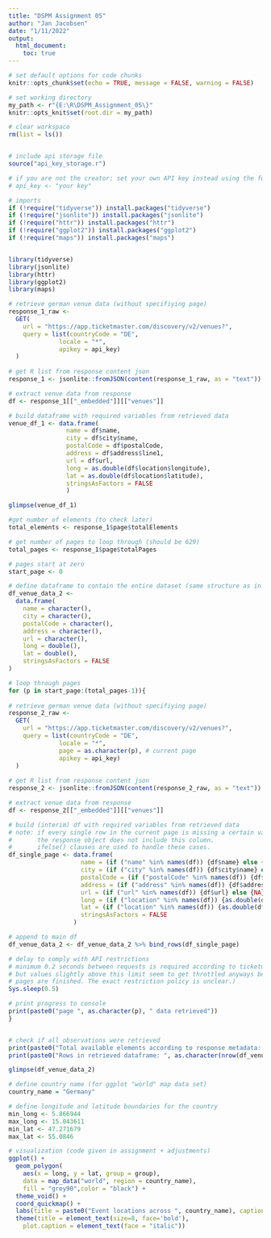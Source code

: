 ```yaml
---
title: "DSPM Assignment 05"
author: "Jan Jacobsen"
date: "1/11/2022"
output: 
  html_document:
    toc: true
---
```



```r
# set default options for code chunks
knitr::opts_chunk$set(echo = TRUE, message = FALSE, warning = FALSE)

# set working directory
my_path <- r"{E:\R\DSPM_Assignment_05\}"
knitr::opts_knit$set(root.dir = my_path)

# clear workspace
rm(list = ls())


# include api storage file 
source("api_key_storage.r") 

# if you are not the creator: set your own API key instead using the following line
# api_key <- "your key"
```


```r
# imports
if (!require("tidyverse")) install.packages("tidyverse")
if (!require("jsonlite")) install.packages("jsonlite")
if (!require("httr")) install.packages("httr")
if (!require("ggplot2")) install.packages("ggplot2")
if (!require("maps")) install.packages("maps")


library(tidyverse)
library(jsonlite)
library(httr)
library(ggplot2)
library(maps)
```



```r
# retrieve german venue data (without specifiying page)
response_1_raw <- 
  GET(
    url = "https://app.ticketmaster.com/discovery/v2/venues?",
    query = list(countryCode = "DE",
              locale = "*",
              apikey = api_key)
  )
       
# get R list from response content json
response_1 <- jsonlite::fromJSON(content(response_1_raw, as = "text"))

# extract venue data from response
df <- response_1[["_embedded"]][["venues"]]

# build dataframe with required variables from retrieved data
venue_df_1 <- data.frame(
                name = df$name,
                city = df$city$name, 
                postalCode = df$postalCode,
                address = df$address$line1,
                url = df$url,
                long = as.double(df$location$longitude),
                lat = as.double(df$location$latitude),
                stringsAsFactors = FALSE
                )

glimpse(venue_df_1)
```

```r
#get number of elements (to check later)
total_elements <- response_1$page$totalElements

# get number of pages to loop through (should be 629)
total_pages <- response_1$page$totalPages

# pages start at zero
start_page <- 0

# define dataframe to contain the entire dataset (same structure as in previous task)
df_venue_data_2 <- 
  data.frame(
    name = character(),
    city = character(),
    postalCode = character(),
    address = character(),
    url = character(),
    long = double(),
    lat = double(),
    stringsAsFactors = FALSE
)

# loop through pages
for (p in start_page:(total_pages-1)){
  
# retrieve german venue data (without specifiying page)
response_2_raw <- 
  GET(
    url = "https://app.ticketmaster.com/discovery/v2/venues?",
    query = list(countryCode = "DE",
              locale = "*",
              page = as.character(p), # current page
              apikey = api_key)
  )
       
# get R list from response content json
response_2 <- jsonlite::fromJSON(content(response_2_raw, as = "text"))

# extract venue data from response
df <- response_2[["_embedded"]][["venues"]]

# build (interim) df with required variables from retrieved data
# note: if every single row in the current page is missing a certain variable, 
#       the response object does not include this column. 
#       ifelse() clauses are used to handle these cases.
df_single_page <- data.frame(
                    name = (if ("name" %in% names(df)) {df$name} else {NA}),
                    city = (if ("city" %in% names(df)) {df$city$name} else {NA}),
                    postalCode = (if ("postalCode" %in% names(df)) {df$postalCode} else {NA}),
                    address = (if ("address" %in% names(df)) {df$address$line1} else {NA}),
                    url = (if ("url" %in% names(df)) {df$url} else {NA}),
                    long = (if ("location" %in% names(df)) {as.double(df$location$longitude)} else {NA}),
                    lat = (if ("location" %in% names(df)) {as.double(df$location$latitude)} else {NA}),
                    stringsAsFactors = FALSE
                  )

# append to main df
df_venue_data_2 <- df_venue_data_2 %>% bind_rows(df_single_page)

# delay to comply with API restrictions 
# minimum 0.2 seconds between requests is required according to ticketmaster, 
# but values slightly above this limit seem to get throttled anyways before all 
# pages are finished. The exact restriction policy is unclear.)
Sys.sleep(0.5) 

# print progress to console
print(paste0("page ", as.character(p), " data retrieved"))
}


# check if all observations were retrieved
print(paste0("Total available elements according to response metadata: ", as.character(total_elements)))
print(paste0("Rows in retrieved dataframe: ", as.character(nrow(df_venue_data_2))))

glimpse(df_venue_data_2)

```



```r
# define country name (for ggplot "world" map data set)
country_name = "Germany"

# define longitude and latitude boundaries for the country
min_long <- 5.866944
max_long <- 15.043611
min_lat <- 47.271679
max_lat <- 55.0846

# visualization (code given in assignment + adjustments)
ggplot() +
  geom_polygon(
    aes(x = long, y = lat, group = group), 
    data = map_data("world", region = country_name),
    fill = "grey90",color = "black") +
  theme_void() + 
  coord_quickmap() +
  labs(title = paste0("Event locations across ", country_name), caption = "Source: ticketmaster.com") +
  theme(title = element_text(size=8, face='bold'),
    plot.caption = element_text(face = "italic"))
```

